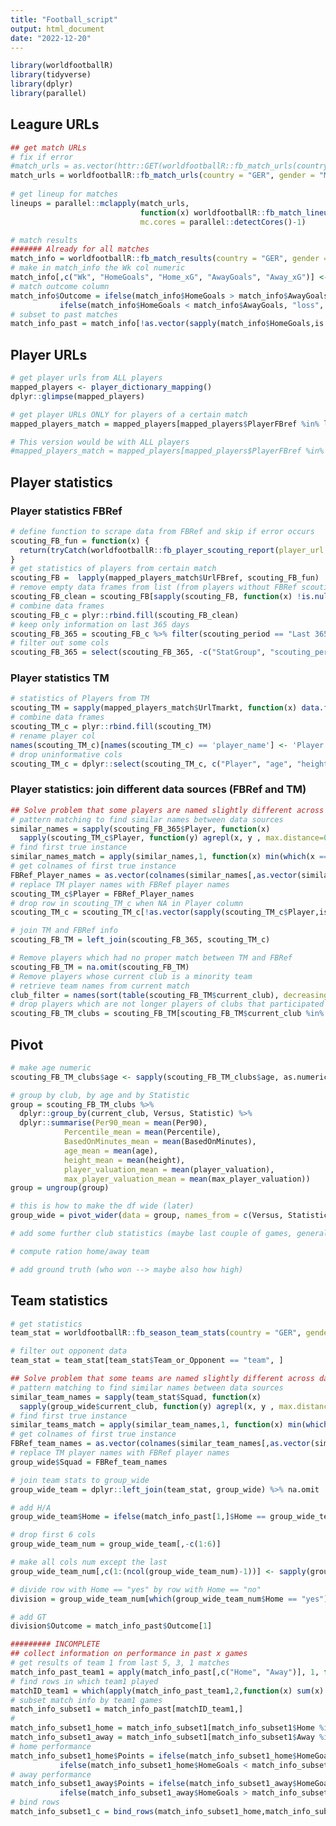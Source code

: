 ```yaml
---
title: "Football_script"
output: html_document
date: "2022-12-20"
---
```


```r
library(worldfootballR)
library(tidyverse)
library(dplyr)
library(parallel)
```

## Leagure URLs
```r
## get match URLs
# fix if error
#match_urls = as.vector(httr::GET(worldfootballR::fb_match_urls(country = "GER", gender = "M", tier = "1st", season_end_year = "2023")[1])$url)
match_urls = worldfootballR::fb_match_urls(country = "GER", gender = "M", tier = "1st", season_end_year = "2023")
 
# get lineup for matches
lineups = parallel::mclapply(match_urls,
                             function(x) worldfootballR::fb_match_lineups(match_url = x, time_pause = 2),
                             mc.cores = parallel::detectCores()-1)

# match results
####### Already for all matches
match_info = worldfootballR::fb_match_results(country = "GER", gender = "M", tier = "1st", season_end_year = "2023")
# make in match_info the Wk col numeric
match_info[,c("Wk", "HomeGoals", "Home_xG", "AwayGoals", "Away_xG")] <- sapply(match_info[,c("Wk", "HomeGoals", "Home_xG", "AwayGoals", "Away_xG")], as.numeric)
# match outcome column
match_info$Outcome = ifelse(match_info$HomeGoals > match_info$AwayGoals, "win",
           ifelse(match_info$HomeGoals < match_info$AwayGoals, "loss", "draw"))
# subset to past matches
match_info_past = match_info[!as.vector(sapply(match_info$HomeGoals,is.na)), ]
```

## Player URLs
```r
# get player urls from ALL players
mapped_players <- player_dictionary_mapping()
dplyr::glimpse(mapped_players)

# get player URLs ONLY for players of a certain match
mapped_players_match = mapped_players[mapped_players$PlayerFBref %in% lineups[lineups$Min > 0,]$Player_Name, ] # players must have played at least 1 minute

# This version would be with ALL players
#mapped_players_match = mapped_players[mapped_players$PlayerFBref %in% lineups$Player_Name,]
```

## Player statistics
### Player statistics FBRef
```r
# define function to scrape data from FBRef and skip if error occurs
scouting_FB_fun = function(x) {
  return(tryCatch(worldfootballR::fb_player_scouting_report(player_url = x, pos_versus = "primary", time_pause = 2), error=function(e) NULL))
}
# get statistics of players from certain match  
scouting_FB =  lapply(mapped_players_match$UrlFBref, scouting_FB_fun)
# remove empty data frames from list (from players without FBRef scouting report)
scouting_FB_clean = scouting_FB[sapply(scouting_FB, function(x) !is.null(dim(x)[1]))]
# combine data frames
scouting_FB_c = plyr::rbind.fill(scouting_FB_clean)
# keep only information on last 365 days
scouting_FB_365 = scouting_FB_c %>% filter(scouting_period == "Last 365 Days")
# filter out some cols
scouting_FB_365 = select(scouting_FB_365, -c("StatGroup", "scouting_period"))
```

### Player statistics TM
```r
# statistics of Players from TM
scouting_TM = sapply(mapped_players_match$UrlTmarkt, function(x) data.frame(worldfootballR::tm_player_bio(player_urls = x)))
# combine data frames
scouting_TM_c = plyr::rbind.fill(scouting_TM)
# rename player col
names(scouting_TM_c)[names(scouting_TM_c) == 'player_name'] <- 'Player'
# drop uninformative cols
scouting_TM_c = dplyr::select(scouting_TM_c, c("Player", "age", "height", "current_club", "player_valuation", "max_player_valuation"))
```

### Player statistics: join different data sources (FBRef and TM)
```r
## Solve problem that some players are named slightly different across data bases
# pattern matching to find similar names between data sources
similar_names = sapply(scouting_FB_365$Player, function(x) 
  sapply(scouting_TM_c$Player, function(y) agrepl(x, y , max.distance=0.1)))
# find first true instance
similar_names_match = apply(similar_names,1, function(x) min(which(x == TRUE)))
# get colnames of first true instance
FBRef_Player_names = as.vector(colnames(similar_names[,as.vector(similar_names_match)]))
# replace TM player names with FBRef player names
scouting_TM_c$Player = FBRef_Player_names
# drop row in scouting_TM_c when NA in Player column
scouting_TM_c = scouting_TM_c[!as.vector(sapply(scouting_TM_c$Player,is.na)), ]

# join TM and FBRef info
scouting_FB_TM = left_join(scouting_FB_365, scouting_TM_c)

# Remove players which had no proper match between TM and FBRef
scouting_FB_TM = na.omit(scouting_FB_TM)
# Remove players whose current club is a minority team
# retrieve team names from current match
club_filter = names(sort(table(scouting_FB_TM$current_club), decreasing = T))[1:2]
# drop players which are not longer players of clubs that participated in a match
scouting_FB_TM_clubs = scouting_FB_TM[scouting_FB_TM$current_club %in% club_filter, ]
```

## Pivot
```r
# make age numeric
scouting_FB_TM_clubs$age <- sapply(scouting_FB_TM_clubs$age, as.numeric)

# group by club, by age and by Statistic
group = scouting_FB_TM_clubs %>% 
  dplyr::group_by(current_club, Versus, Statistic) %>% 
  dplyr::summarise(Per90_mean = mean(Per90),
            Percentile_mean = mean(Percentile),
            BasedOnMinutes_mean = mean(BasedOnMinutes),
            age_mean = mean(age),
            height_mean = mean(height),
            player_valuation_mean = mean(player_valuation),
            max_player_valuation_mean = mean(max_player_valuation))
group = ungroup(group)

# this is how to make the df wide (later)
group_wide = pivot_wider(data = group, names_from = c(Versus, Statistic), values_from = c(4:ncol(group)))

# add some further club statistics (maybe last couple of games, general stuff like posession,...)

# compute ration home/away team

# add ground truth (who won --> maybe also how high)

```

## Team statistics
```r
# get statistics
team_stat = worldfootballR::fb_season_team_stats(country = "GER", gender = "M", season_end_year = "2023", tier = "1st", time_pause = 2, stat_type = "standard")

# filter out opponent data
team_stat = team_stat[team_stat$Team_or_Opponent == "team", ]

## Solve problem that some teams are named slightly different across data bases
# pattern matching to find similar names between data sources
similar_team_names = sapply(team_stat$Squad, function(x) 
  sapply(group_wide$current_club, function(y) agrepl(x, y , max.distance=0.3)))
# find first true instance
similar_teams_match = apply(similar_team_names,1, function(x) min(which(x == TRUE)))
# get colnames of first true instance
FBRef_team_names = as.vector(colnames(similar_team_names[,as.vector(similar_teams_match)]))
# replace TM player names with FBRef player names
group_wide$Squad = FBRef_team_names

# join team stats to group_wide
group_wide_team = dplyr::left_join(team_stat, group_wide) %>% na.omit

# add H/A
group_wide_team$Home = ifelse(match_info_past[1,]$Home == group_wide_team$Squad, "yes", "no") #hier muss dann halt gelooped werden anstelle von der 1

# drop first 6 cols
group_wide_team_num = group_wide_team[,-c(1:6)]

# make all cols num except the last 
group_wide_team_num[,c(1:(ncol(group_wide_team_num)-1))] <- sapply(group_wide_team_num[,c(1:(ncol(group_wide_team_num)-1))], as.numeric)

# divide row with Home == "yes" by row with Home == "no"
division = group_wide_team_num[which(group_wide_team_num$Home == "yes"),c(1:(ncol(group_wide_team_num)-1))]/group_wide_team_num[which(group_wide_team_num$Home == "no"),c(1:(ncol(group_wide_team_num)-1))]

# add GT
division$Outcome = match_info_past$Outcome[1]
```


```r
######### INCOMPLETE
## collect information on performance in past x games
# get results of team 1 from last 5, 3, 1 matches
match_info_past_team1 = apply(match_info_past[,c("Home", "Away")], 1, function(x) x == group_wide_team$Squad[1])
# find rows in which team1 played
matchID_team1 = which(apply(match_info_past_team1,2,function(x) sum(x) > 0))
# subset match info by team1 games
match_info_subset1 = match_info_past[matchID_team1,]
#
match_info_subset1_home = match_info_subset1[match_info_subset1$Home %in% group_wide_team$Squad[1],]
match_info_subset1_away = match_info_subset1[match_info_subset1$Away %in% group_wide_team$Squad[1],]
# home performance
match_info_subset1_home$Points = ifelse(match_info_subset1_home$HomeGoals > match_info_subset1_home$AwayGoals, 3,
           ifelse(match_info_subset1_home$HomeGoals < match_info_subset1_home$AwayGoals, 0, 1))
# away performance
match_info_subset1_away$Points = ifelse(match_info_subset1_away$HomeGoals < match_info_subset1_away$AwayGoals, 3,
           ifelse(match_info_subset1_away$HomeGoals > match_info_subset1_away$AwayGoals, 0, 1))
# bind rows
match_info_subset1_c = bind_rows(match_info_subset1_home,match_info_subset1_away)
```






